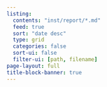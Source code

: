 ```yaml
---
listing:
  contents: "inst/report/*.md"
  feed: true
  sort: "date desc"
  type: grid
  categories: false
  sort-ui: false
  filter-ui: [path, filename]
page-layout: full
title-block-banner: true
---
```

